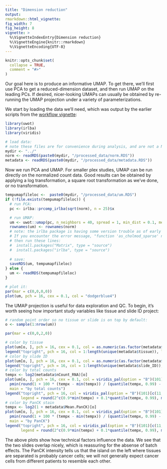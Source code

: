 ```yaml
---
title: "Dimension reduction"
output: 
rmarkdown::html_vignette: 
fig_width: 7 
fig_height: 8 
vignette: >
  %\VignetteIndexEntry{Dimension reduction}
  %\VignetteEngine{knitr::rmarkdown}
  %\VignetteEncoding{UTF-8}
---
```

<style>
p.caption {
  font-size: 1.5em;
}
</style>
```r
knitr::opts_chunk$set(
  collapse = TRUE,
  comment = "#>"
)
```


Our goal here is to produce an informative UMAP. To get there, we'll first use PCA to get a reduced-dimension dataset,
and then run UMAP on the leading PCs. 
If desired, nicer-looking UMAPs can usually be obtained by re-running the UMAP projection 
under a variety of parameterizations. 

We start by loading the data we'll need, which was output by the earlier scripts from the [workflow vignette](https://github.com/Nanostring-Biostats/CosMx-Analysis-Scratch-Space/tree/Main/_code/vignette):

```r
library(uwot)
library(irlba)  
library(viridis)

# load data:
# note these files are for convenience during analysis, and are not a NanoString-supported format
mydir <- "../"
norm <- readRDS(paste0(mydir, "/processed_data/norm.RDS"))
metadata <- readRDS(paste0(mydir, "/processed_data/metadata.RDS"))
```

Now we run PCA and UMAP. For smaller plex studies, UMAP can be run directly on the normalized count data.
Good results can be obtained by applying a log transformation, a square root transformation as we've done, or no transformation.

```r
tempumapfileloc <-  paste0(mydir, "/processed_data/um.RDS")
if (!file.exists(tempumapfileloc)) {
  # run PCA:
  pc <- irlba::prcomp_irlba(sqrt(norm), n = 25)$x

  # run UMAP:
  um <- uwot::umap(pc, n_neighbors = 40, spread = 1, min_dist = 0.1, metric = "cosine")
  rownames(um) <- rownames(norm)
  # note: the irlba package is having some version trouble as of early 2024. 
  # If you encounter the error message, "function 'as_cholmod_sparse' not provided by package 'Matrix'",
  # then run these lines:
  #  install.packages("Matrix", type = "source")
  #  install.packages("irlba", type = "source")
  
  # save:
  saveRDS(um, tempumapfileloc)
} else {
  um <- readRDS(tempumapfileloc)
}

# plot it:
par(mar = c(0,0,0,0))
plot(um, pch = 16, cex = 0.1, col = "dodgerblue4")
```

The UMAP projection is useful for data exploration and QC. 
To begin, it's worth seeing how important study variables like tissue and slide ID project:

```r
# random point order so no tissue or slide is on top by default:
o <- sample(1:nrow(um))

par(mar = c(0,0,2,0))

# color by tissue
plot(um[o, ], pch = 16, cex = 0.1, col = as.numeric(as.factor(metadata$tissue[o])), main = "by tissue")
legend("topright", pch = 16, col = 1:length(unique(metadata$tissue)), legend = levels(as.factor(metadata$tissue)))
# color by slide ID
plot(um[o, ], pch = 16, cex = 0.1, col = as.numeric(as.factor(metadata$slide_ID[o])), main = "by slide")
legend("topright", pch = 16, col = 1:length(unique(metadata$slide_ID)), legend = levels(as.factor(metadata$slide_ID)))
# color by total counts
tempx <- log2(metadata$nCount_RNA)[o]
plot(um[o, ], pch = 16, cex = 0.1, col = viridis_pal(option = "B")(101)[
  pmin(round(1 + 100 * (tempx - min(tempx)) / (quantile(tempx, 0.99) - min(tempx))), 101)], 
  main = "by total counts")
legend("topright", pch = 16, col = viridis_pal(option = "B")(101)[c(11,51,101)],
       legend = round(2^c(0.9*min(tempx) + 0.1*quantile(tempx, 0.99), median(c(min(tempx), quantile(tempx, 0.99))), quantile(tempx, 0.99))))
# color by PanCK stain
tempx <- log2(1 + metadata$Mean.PanCK)[o]
plot(um[o, ], pch = 16, cex = 0.1, col = viridis_pal(option = "B")(101)[
  pmin(round(1 + 100 * (tempx - min(tempx)) / (quantile(tempx, 0.99) - min(tempx))), 101)], 
  main = "by PanCK")
legend("topright", pch = 16, col = viridis_pal(option = "B")(101)[c(11,51,101)],
       legend = round(2^c(0.9*min(tempx) + 0.1*quantile(tempx, 0.99), median(c(min(tempx), quantile(tempx, 0.99))), quantile(tempx, 0.99))))
```

The above plots show how technical factors influence the data. 
We see that the two slides overlap nicely, which is reassuring for the absense of batch effects.
The PanCK intensity tells us that the island on the left where tissues are separated is probably cancer cells; 
we will not generally expect cancer cells from different patients to resemble each other. 

